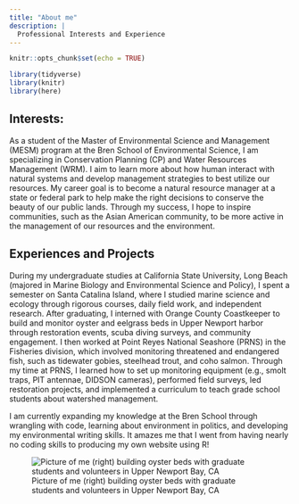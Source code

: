 ```yaml
---
title: "About me"
description: |
  Professional Interests and Experience
---
```

```r
knitr::opts_chunk$set(echo = TRUE)

library(tidyverse)
library(knitr)
library(here)
```

## Interests: 

As a student of the Master of Environmental Science and Management (MESM) program at the Bren School of Environmental Science, I am specializing in Conservation Planning (CP) and Water Resources Management (WRM). I aim to learn more about how human interact with natural systems and develop management strategies to best utilize our resources. My career goal is to become a natural resource manager at a state or federal park to help make the right decisions to conserve the beauty of our public lands. Through my success, I hope to inspire communities, such as the Asian American community, to be more active in the management of our resources and the environment. 

## Experiences and Projects

During my undergraduate studies at California State University, Long Beach (majored in Marine Biology and Environmental Science and Policy), I spent a semester on Santa Catalina Island, where I studied marine science and ecology through rigorous courses, daily field work, and independent research. After graduating, I interned with Orange County Coastkeeper to build and monitor oyster and eelgrass beds in Upper Newport harbor through restoration events, scuba diving surveys, and community engagement. I then worked at Point Reyes National Seashore (PRNS) in the Fisheries division, which involved monitoring threatened and endangered fish, such as tidewater gobies, steelhead trout, and coho salmon. Through my time at PRNS, I learned how to set up monitoring equipment (e.g., smolt traps, PIT antennae, DIDSON cameras), performed field surveys, led restoration projects, and implemented a curriculum to teach grade school students about watershed management. 

I am currently expanding my knowledge at the Bren School through wrangling with code, learning about environment in politics, and developing my environmental writing skills. It amazes me that I went from having nearly no coding skills to producing my own website using R!


![Picture of me (right) building oyster beds with graduate students and volunteers in Upper Newport Bay, CA ](oyster_building.jpg)






